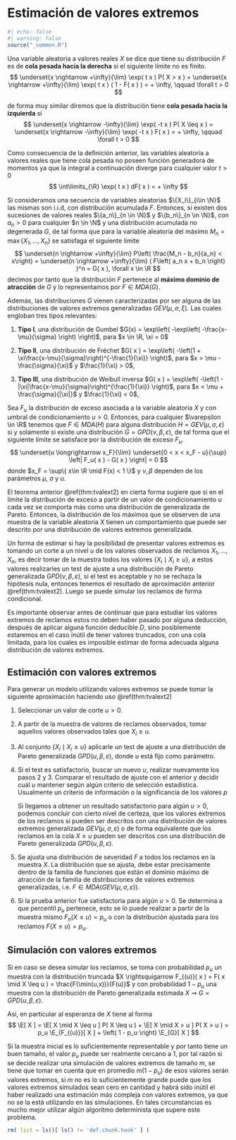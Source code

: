 <!------------------------------------------------------------------------------------------------->
# Estimación de valores extremos {#estimacion_valores_extremos}

```r
#| echo: false
#| warning: false
source("_common.R")
```

:::: {.thmbox data-latex=""}
::: {.definition #dmaxstab  name="Distribución con cola pesada"}
Una variable aleatoria a valores reales $X$ se dice que tiene su distribución $F$  es de 
**cola pesada hacia la derecha** si el siguiente límite no es finito.
$$
\underset{x \rightarrow +\infty}{\lim} \exp( t x ) P( X > x ) 
= \underset{x \rightarrow +\infty}{\lim} \exp( t x ) ( 1 - F( x ) ) 
= + \infty, \qquad \forall t > 0
$$

de forma muy similar diremos que la distribución tiene **cola pesada hacia la izquierda** si 
$$
\underset{x \rightarrow -\infty}{\lim} \exp( -t x ) P( X \leq x ) 
= \underset{x \rightarrow -\infty}{\lim} \exp( -t x ) F( x )
= + \infty, \qquad \forall t > 0
$$
:::
::::

Como consecuencia de la definición anterior, las variables aleatoria a valores reales que tiene
cola pesada no poseen función generadora de momentos ya que la integral a continuación diverge 
para cualquier valor $t > 0$
$$
\int\limits_{\R} \exp( t x ) dF( x ) = + \infty
$$
 
<!------------------------------------------------------------------------------------------------->
:::: {.thmbox data-latex=""}
::: {.theorem #tvalext1  name="Fisher-Tippett-Gnedenko"}
Si consideramos una secuencia de variables aleatorias $\{X_i\}_{i\in \N}$ las mismas
son i.i.d, con distribución acumulada $F$. Entonces, si existen dos sucesiones de valores reales 
$\{a_n\}_{n \in \N}$ y $\{b_n\}_{n \in \N}$, con $a_n > 0$ para cualquier 
$n \in \N$ y una distribución acumulada no degenerada $G$, de tal forma que para la 
variable aleatoria del máximo $M_n = \max\{ X_1, \ldots, X_n \}$ se satisfaga el siguiente límite
$$
\underset{n \rightarrow +\infty}{\lim} P\left( \frac{M_n - b_n}{a_n} < x\right)
= \underset{n \rightarrow +\infty}{\lim} ( F\left( a_n x + b_n \right) )^n 
= G( x ),
\forall x \in \R
$$
decimos por tanto que la distribución $F$ pertenece al **máximo dominio de atracción** de $G$ y lo
representamos por $F \in MDA( G )$.

Además, las distribuciones $G$ vienen caracterizadas por ser alguna de las distribuciones 
de valores extremos generalizadas $GEV( \mu, \sigma, \xi )$. Las cuales engloban tres tipos 
relevantes:

1. **Tipo I**, una distribución de Gumbel 
$G(x) = \exp\left( -\exp\left( -\frac{x-\mu}{\sigma} \right) \right)$, para 
$x \in \R, \xi = 0$

2. **Tipo II**, una distribución de Fréchet 
$G( x ) = \exp\left( -\left(1 + \xi\frac{x-\mu}{\sigma}\right)^{-\frac{1}{\xi}} \right)$, para 
$x > \mu - \frac{\sigma}{\xi}$ y $\frac{1}{\xi} > 0$,

3. **Tipo III**, una distribución de Weibull inversa 
$G( x ) = \exp\left( -\left(1 - |\xi|\frac{x-\mu}{\sigma}\right)^{\frac{1}{\xi}} \right)$, para 
$x < \mu + \frac{\sigma}{|\xi|}$ y $\frac{1}{\xi} < 0$,
:::
::::

<!------------------------------------------------------------------------------------------------->
:::: {.thmbox data-latex=""}
::: {.theorem #tvalext2 name="Pickands-Balkema-De Haan"}
Sea $F_u$ la distribución de exceso asociada a la variable aleatoria $X$ y con umbral de 
condicionamiento $u > 0$. Entonces, para cualquier $\varepsilon \in \R$ tenemos que 
$F \in MDA( H )$ para alguna distribución $H = GEV( \mu, \sigma, \varepsilon )$ si y solamente
si existe una distribución $G = GPD( \nu, \beta, \varepsilon )$, de tal forma que el siguiente 
límite se satisface por la distribución de exceso $F_u$.
$$
\underset{u \longrightarrow x_F}{\lim} \underset{0 < x < x_F - u}{\sup} 
\left| F_u( x ) - G( x ) \right| = 0
$$
donde $x_F = \sup\{ x\in \R \mid F(x) < 1 \}$ y $\nu, \beta$ dependen de los parámetros 
$\mu$, $\sigma$ y $u$.
:::
::::

El teorema anterior \@ref(thm:tvalext2) en cierta forma sugiere que si en el límite la distribución de 
exceso a partir de un valor de condicionamiento $u$ cada vez se comporta más como una distribución 
de generalizada de Pareto. Entonces, la distribución de los máximos que se observen de una muestra
de la variable aleatoria $X$ tienen un comportamiento que puede ser descrito por una distribución 
de valores extremos generalizada.

Un forma de estimar si hay la posibilidad de presentar valores extremos es tomando un corte a un 
nivel $u$ de los valores observados de reclamos $X_1, \ldots, X_n$, es decir tomar de la muestra 
todos los valores $\{ X_i \mid X_i \geq u \}$, a estos valores realizarles un test de ajuste
a una distribución de Pareto generalizada $GPD( \nu, \beta, \varepsilon )$, si el test es aceptable
y no se rechaza la hipótesis nula, entonces tenemos el resultado de aproximación anterior 
\@ref(thm:tvalext2). Luego se puede simular los reclamos de forma condicional.

Es importante observar antes de continuar que para estudiar los valores extremos de reclamos estos
no deben haber pasado por alguna deducción, después de aplicar alguna función deducible $D$, sino 
posiblemente estaremos en el caso inútil de tener valores truncados, con una cola limitada, para 
los cuales es imposible estimar de forma adecuada alguna distribución de valores extremos.

<!------------------------------------------------------------------------------------------------->
## Estimación con valores extremos

Para generar un modelo utilizando valores extremos se puede tomar la siguiente aproximación 
haciendo uso \@ref(thm:tvalext2)

1. Seleccionar un valor de corte $u > 0$.

2. A partir de la muestra de valores de reclamos observados, tomar aquellos valores observados 
tales que $X_i \geq u$.

3. Al conjunto $\{ X_i \mid X_i \geq u \}$ aplicarle un test de ajuste a una distribución de Pareto
generalizada $GPD( u, \beta, \varepsilon )$, donde $u$ está fijo como parámetro.

4. Si el test es satisfactorio, buscar un nuevo $u$, realizar nuevamente los pasos 2 y 3. Comparar
el resultado de ajuste con el anterior y decidir cuál $u$ mantener según algún criterio de 
selección estadística. Usualmente un criterio de información o la significancia de los valores $p$

   Si llegamos a obtener un resultado satisfactorio para algún $u > 0$, podemos concluir con cierto
nivel de certeza, que los valores extremos de los reclamos si pueden ser descritos con una 
distribución de valores extremos generalizada $GEV( \mu, \sigma, \varepsilon )$ o de forma 
equivalente que los reclamos en la cola $X \geq u$ pueden ser descritos con una distribución de 
Pareto generalizada $GPD( u, \beta, \varepsilon )$.

5. Se ajusta una distribución de severidad $F$ a todos los reclamos en la muestra $X$. La 
distribución que se ajusta, debe estar precisamente dentro de la familia de funciones que están el 
dominio máximo de atracción de la familia de distribuciones de valores extremos generalizadas, 
i.e. $F \in MDA( GEV( \mu, \sigma, \varepsilon ) )$.

6. Si la prueba anterior fue satisfactoria para algún $u > 0$. Se determina a que percentil 
$p_u$ pertenece, esto se lo puede realizar a partir de la muestra mismo $F_n( X \leq u ) = p_u$ o 
con la distribución ajustada para los reclamos $F( X \leq u ) = p_u$.

<!------------------------------------------------------------------------------------------------->
## Simulación con valores extremos
Si en caso se desea simular los reclamos, se toma con probabilidad $p_u$ un muestra con la 
distribución truncada $X \rightsquigarrow F_{(u)}( x ) = F( x \mid X \leq u ) = \frac{F(\min(u,x))}{F(u)}$ y con 
probabilidad $1 - p_u$ una muestra con la distribución de Pareto generalizada estimada 
$X \rightsquigarrow G = GPD( u, \beta, \varepsilon )$.

Así, en particular al esperanza de $X$ tiene al forma
$$
\E[ X ]
= \E[ X \mid X \leq u ] P( X \leq u ) + \E[ X \mid X > u ] P( X > u ) 
= p_u \E_{F_{(u)}}[ X ] + \left( 1 - p_u \right) \E_{G}[ X ]
$$

Si la muestra inicial es lo suficientemente representable y por tanto tiene un buen tamaño, el 
valor $p_u$ puede ser realmente cercano a $1$, por tal razón si se decide realizar una simulación de 
valores extremos de tamaño $m$, se tiene que tomar en cuenta que en promedio $m ( 1 - p_u )$ de esos 
valores serán valores extremos, si $m$ no es lo suficientemente grande puede que los valores 
extremos simulados sean cero en cantidad y habrá sido inútil el haber realizado una estimación más 
compleja con  valores extremos, ya que no se la está utilizando en las simulaciones. En tales 
circunstancias es mucho mejor utilizar algún algoritmo determinista que supere este problema.

```r
rm( list = ls()[ ls() != 'def.chunk.hook' ] )
```

